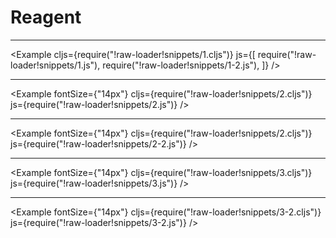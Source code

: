 
# Reagent

---

<Example
  cljs={require("!raw-loader!snippets/1.cljs")}
  js={[
    require("!raw-loader!snippets/1.js"),
    require("!raw-loader!snippets/1-2.js"),
  ]}
/>

---

<Example
  fontSize={"14px"}
  cljs={require("!raw-loader!snippets/2.cljs")}
  js={require("!raw-loader!snippets/2.js")}
/>

---

<Example
  fontSize={"14px"}
  cljs={require("!raw-loader!snippets/2.cljs")}
  js={require("!raw-loader!snippets/2-2.js")}
/>

---

<Example
  fontSize={"14px"}
  cljs={require("!raw-loader!snippets/3.cljs")}
  js={require("!raw-loader!snippets/3.js")}
/>

---

<Example
  fontSize={"14px"}
  cljs={require("!raw-loader!snippets/3-2.cljs")}
  js={require("!raw-loader!snippets/3-2.js")}
/>
